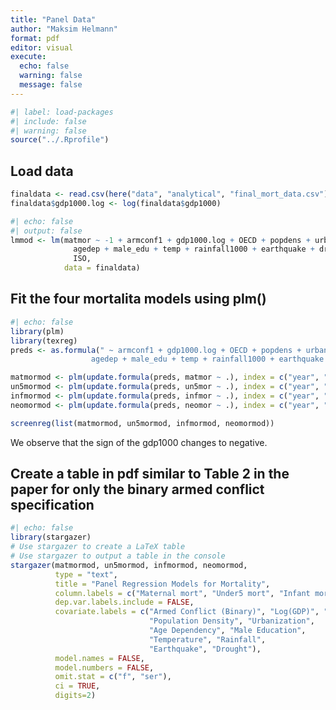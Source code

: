 ```yaml
---
title: "Panel Data"
author: "Maksim Helmann"
format: pdf
editor: visual
execute: 
  echo: false
  warning: false
  message: false
---
```


```r
#| label: load-packages
#| include: false
#| warning: false
source("../.Rprofile")
```

## Load data

```r
finaldata <- read.csv(here("data", "analytical", "final_mort_data.csv"), header = TRUE)
finaldata$gdp1000.log <- log(finaldata$gdp1000)
```

```r
#| echo: false
#| output: false
lmmod <- lm(matmor ~ -1 + armconf1 + gdp1000.log + OECD + popdens + urban +
              agedep + male_edu + temp + rainfall1000 + earthquake + drought +
              ISO, 
            data = finaldata)
```


## Fit the four mortalita models using plm()
```r
#| echo: false
library(plm)
library(texreg)
preds <- as.formula(" ~ armconf1 + gdp1000.log + OECD + popdens + urban + 
                  agedep + male_edu + temp + rainfall1000 + earthquake + drought")

matmormod <- plm(update.formula(preds, matmor ~ .), index = c("year", "ISO"), effect = "twoways", model = "within", data = finaldata)
un5mormod <- plm(update.formula(preds, un5mor ~ .), index = c("year", "ISO"), effect = "twoways", model = "within", data = finaldata)
infmormod <- plm(update.formula(preds, infmor ~ .), index = c("year", "ISO"), effect = "twoways", model = "within", data = finaldata)
neomormod <- plm(update.formula(preds, neomor ~ .), index = c("year", "ISO"), effect = "twoways", model = "within", data = finaldata)

screenreg(list(matmormod, un5mormod, infmormod, neomormod))
```

We observe that the sign of the gdp1000 changes to negative.

## Create a table in pdf similar to Table 2 in the paper for only the binary armed conflict specification

```r
#| echo: false
library(stargazer)
# Use stargazer to create a LaTeX table
# Use stargazer to output a table in the console
stargazer(matmormod, un5mormod, infmormod, neomormod,
          type = "text",
          title = "Panel Regression Models for Mortality",
          column.labels = c("Maternal mort", "Under5 mort", "Infant mort", "Neonatal mort"),
          dep.var.labels.include = FALSE,
          covariate.labels = c("Armed Conflict (Binary)", "Log(GDP)", "OECD", 
                               "Population Density", "Urbanization", 
                               "Age Dependency", "Male Education", 
                               "Temperature", "Rainfall", 
                               "Earthquake", "Drought"),
          model.names = FALSE,
          model.numbers = FALSE,
          omit.stat = c("f", "ser"),
          ci = TRUE,
          digits=2)

```






